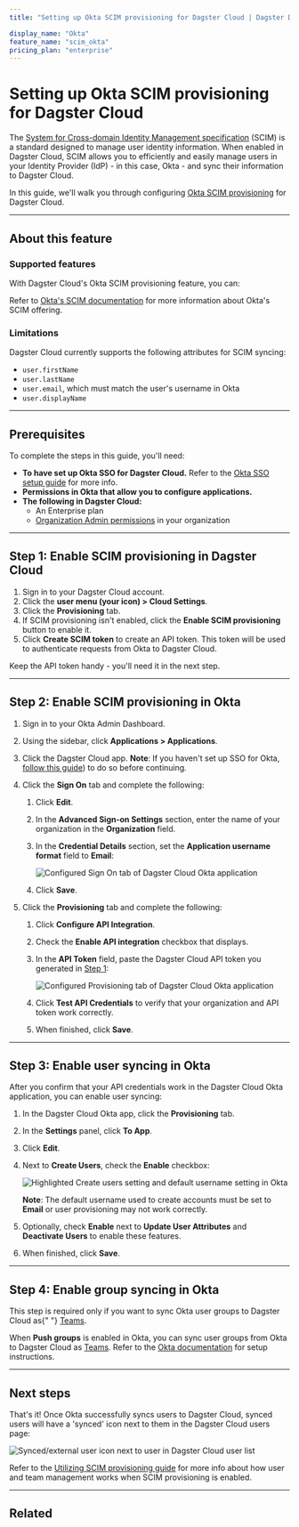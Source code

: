 ```yaml
---
title: "Setting up Okta SCIM provisioning for Dagster Cloud | Dagster Docs"

display_name: "Okta"
feature_name: "scim_okta"
pricing_plan: "enterprise"
---
```


# Setting up Okta SCIM provisioning for Dagster Cloud

The [System for Cross-domain Identity Management specification](https://scim.cloud/) (SCIM) is a standard designed to manage user identity information. When enabled in Dagster Cloud, SCIM allows you to efficiently and easily manage users in your Identity Provider (IdP) - in this case, Okta - and sync their information to Dagster Cloud.

In this guide, we'll walk you through configuring [Okta SCIM provisioning](https://developer.okta.com/docs/concepts/scim/) for Dagster Cloud.

---

## About this feature

<TabGroup>
<TabItem name="Supported features">

### Supported features

With Dagster Cloud's Okta SCIM provisioning feature, you can:

<ScimSupportedFeatures />

Refer to [Okta's SCIM documentation](https://developer.okta.com/docs/concepts/scim/) for more information about Okta's SCIM offering.

</TabItem>
<TabItem name="Limitations">

### Limitations

Dagster Cloud currently supports the following attributes for SCIM syncing:

- `user.firstName`
- `user.lastName`
- `user.email`, which must match the user's username in Okta
- `user.displayName`

</TabItem>
</TabGroup>

---

## Prerequisites

To complete the steps in this guide, you'll need:

- **To have set up Okta SSO for Dagster Cloud.** Refer to the [Okta SSO setup guide](/dagster-cloud/account/authentication/okta/saml-sso) for more info.
- **Permissions in Okta that allow you to configure applications.**
- **The following in Dagster Cloud:**
  - An Enterprise plan
  - [Organization Admin permissions](/dagster-cloud/account/managing-users/managing-user-roles-permissions#user-permissions-reference) in your organization

---

## Step 1: Enable SCIM provisioning in Dagster Cloud

1. Sign in to your Dagster Cloud account.
2. Click the **user menu (your icon) > Cloud Settings**.
3. Click the **Provisioning** tab.
4. If SCIM provisioning isn't enabled, click the **Enable SCIM provisioning** button to enable it.
5. Click **Create SCIM token** to create an API token. This token will be used to authenticate requests from Okta to Dagster Cloud.

Keep the API token handy - you'll need it in the next step.

---

## Step 2: Enable SCIM provisioning in Okta

1. Sign in to your Okta Admin Dashboard.

2. Using the sidebar, click **Applications > Applications**.

3. Click the Dagster Cloud app. **Note**: If you haven't set up SSO for Okta, [follow this guide](/dagster-cloud/account/authentication/okta/saml-sso)) to do so before continuing.

4. Click the **Sign On** tab and complete the following:

   1. Click **Edit**.

   2. In the **Advanced Sign-on Settings** section, enter the name of your organization in the **Organization** field.

   3. In the **Credential Details** section, set the **Application username format** field to **Email**:

      <Image
      alt="Configured Sign On tab of Dagster Cloud Okta application"
      src="/images/dagster-cloud/sso/okta/scim-sign-on-tab.png"
      width={800}
      height={606}
      />

   4. Click **Save**.

5. Click the **Provisioning** tab and complete the following:

   1. Click **Configure API Integration**.

   2. Check the **Enable API integration** checkbox that displays.

   3. In the **API Token** field, paste the Dagster Cloud API token you generated in [Step 1](#step-1-enable-scim-provisioning-in-dagster-cloud):

      <Image
      alt="Configured Provisioning tab of Dagster Cloud Okta application"
      src="/images/dagster-cloud/sso/okta/provisioning-tab.png"
      width={1024}
      height={649}
      />

   4. Click **Test API Credentials** to verify that your organization and API token work correctly.

   5. When finished, click **Save**.

---

## Step 3: Enable user syncing in Okta

After you confirm that your API credentials work in the Dagster Cloud Okta application, you can enable user syncing:

1. In the Dagster Cloud Okta app, click the **Provisioning** tab.

2. In the **Settings** panel, click **To App**.

3. Click **Edit**.

4. Next to **Create Users**, check the **Enable** checkbox:

   <Image
   alt="Highlighted Create users setting and default username setting in Okta"
   src="/images/dagster-cloud/sso/okta/provisioning-to-app-create-users.png"
   width={1576}
   height={380}
   />

   **Note**: The default username used to create accounts must be set to **Email** or user provisioning may not work correctly.

5. Optionally, check **Enable** next to **Update User Attributes** and **Deactivate Users** to enable these features.

6. When finished, click **Save**.

---

## Step 4: Enable group syncing in Okta

<Note>
  This step is required only if you want to sync Okta user groups to Dagster
  Cloud as{" "}
  <a href="/dagster-cloud/account/managing-users/managing-teams">Teams</a>.
</Note>

When **Push groups** is enabled in Okta, you can sync user groups from Okta to Dagster Cloud as [Teams](/dagster-cloud/account/managing-users/managing-teams). Refer to the [Okta documentation](https://help.okta.com/oie/en-us/Content/Topics/users-groups-profiles/usgp-enable-group-push.htm) for setup instructions.

---

## Next steps

That's it! Once Okta successfully syncs users to Dagster Cloud, synced users will have a 'synced' icon next to them in the Dagster Cloud users page:

<Image
alt="Synced/external user icon next to user in Dagster Cloud user list"
src="/images/dagster-cloud/sso/dagster-cloud-external-user.png"
width={800}
height={211}
/>

Refer to the [Utilizing SCIM provisioning guide](/dagster-cloud/account/authentication/utilizing-scim-provisioning) for more info about how user and team management works when SCIM provisioning is enabled.

---

## Related

<ArticleList>
  <ArticleListItem
    href="/dagster-cloud/account/authentication/utilizing-scim-provisioning"
    title="Utilizing SCIM provisioning"
  ></ArticleListItem>
  <ArticleListItem
    href="/dagster-cloud/account/authentication/okta/saml-sso"
    title="Setting up Okta SSO"
  ></ArticleListItem>
  <ArticleListItem
    href="/dagster-cloud/account/managing-users/managing-user-roles-permissions"
    title="Managing user roles and permissions"
  ></ArticleListItem>
  <ArticleListItem
    href="/dagster-cloud/account/managing-users/managing-teams"
    title="Managing teams"
  ></ArticleListItem>
  <ArticleListItem
    href="/dagster-cloud/account/managing-users"
    title="Managing users"
  ></ArticleListItem>
</ArticleList>
